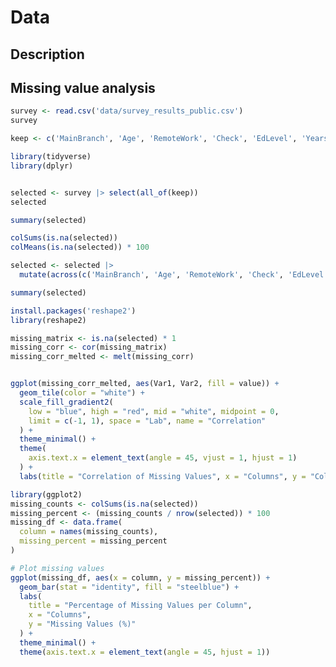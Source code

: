 # Data

## Description

## Missing value analysis

```r
survey <- read.csv('data/survey_results_public.csv')
survey
```

```r
keep <- c('MainBranch', 'Age', 'RemoteWork', 'Check', 'EdLevel', 'YearsCode', 'YearsCodePro', 'DevType', 'Country', 'SOVisitFreq', 'SOAccount', 'SOPartFreq', 'SOComm', 'AISelect', 'AISent', 'AIAcc', 'AIComplex', 'AIThreat', 'ICorPM', 'WorkExp', 'Knowledge_1', 'Knowledge_2', 'Knowledge_3', 'Knowledge_4', 'Knowledge_5', 'Knowledge_6', 'Knowledge_7', 'Knowledge_8', 'Knowledge_9', 'TimeSearching', 'TimeAnswering', 'ProfessionalCloud', 'ProfessionalQuestion', 'Industry', 'SurveyLength', 'SurveyEase', 'ConvertedCompYearly', 'JobSat')
```

```r
library(tidyverse)
library(dplyr)


selected <- survey |> select(all_of(keep))
selected
```

```r
summary(selected)

colSums(is.na(selected))
colMeans(is.na(selected)) * 100

selected <- selected |>
  mutate(across(c('MainBranch', 'Age', 'RemoteWork', 'Check', 'EdLevel', 'DevType', 'SOVisitFreq', 'SOAccount', 'SOPartFreq', 'SOComm', 'AISelect', 'AISent', 'AIAcc', 'AIComplex', 'AIThreat', 'ICorPM', 'Knowledge_1', 'Knowledge_2', 'Knowledge_3', 'Knowledge_4', 'Knowledge_5', 'Knowledge_6', 'Knowledge_7', 'Knowledge_8', 'Knowledge_9', 'TimeSearching', 'TimeAnswering', 'ProfessionalCloud', 'ProfessionalQuestion', 'SurveyLength', 'SurveyEase', 'JobSat'), as.factor))

summary(selected)
```

```r
install.packages('reshape2')
library(reshape2)

missing_matrix <- is.na(selected) * 1
missing_corr <- cor(missing_matrix)
missing_corr_melted <- melt(missing_corr)


ggplot(missing_corr_melted, aes(Var1, Var2, fill = value)) +
  geom_tile(color = "white") +
  scale_fill_gradient2(
    low = "blue", high = "red", mid = "white", midpoint = 0,
    limit = c(-1, 1), space = "Lab", name = "Correlation"
  ) +
  theme_minimal() +
  theme(
    axis.text.x = element_text(angle = 45, vjust = 1, hjust = 1)
  ) +
  labs(title = "Correlation of Missing Values", x = "Columns", y = "Columns")
```
```r
library(ggplot2)
missing_counts <- colSums(is.na(selected))
missing_percent <- (missing_counts / nrow(selected)) * 100
missing_df <- data.frame(
  column = names(missing_counts),
  missing_percent = missing_percent
)

# Plot missing values
ggplot(missing_df, aes(x = column, y = missing_percent)) +
  geom_bar(stat = "identity", fill = "steelblue") +
  labs(
    title = "Percentage of Missing Values per Column",
    x = "Columns",
    y = "Missing Values (%)"
  ) +
  theme_minimal() +
  theme(axis.text.x = element_text(angle = 45, hjust = 1))


```


